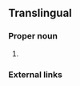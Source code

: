 ==Translingual==
{{rfimage}}
===Proper noun===
{{mul-proper noun|head=''[[Oriolus]] {{redepi|szalayi|mul}}''}}

# {{taxon|species|genus|Oriolus|- the [[brown oriole]]}}

===External links===
{{projectlinks|wikipedia|wikispecies}}